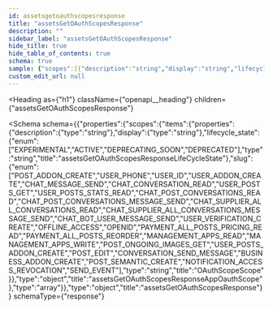 ```yaml
---
id: assetsgetoauthscopesresponse
title: "assetsGetOAuthScopesResponse"
description: ""
sidebar_label: "assetsGetOAuthScopesResponse"
hide_title: true
hide_table_of_contents: true
schema: true
sample: {"scopes":[{"description":"string","display":"string","lifecycle_state":"EXPERIMENTAL","slug":"POST_ADDON_CREATE"}]}
custom_edit_url: null
---
```



<Heading
  as={"h1"}
  className={"openapi__heading"}
  children={"assetsGetOAuthScopesResponse"}
>
</Heading>





<Schema
  schema={{"properties":{"scopes":{"items":{"properties":{"description":{"type":"string"},"display":{"type":"string"},"lifecycle_state":{"enum":["EXPERIMENTAL","ACTIVE","DEPRECATING_SOON","DEPRECATED"],"type":"string","title":"assetsGetOAuthScopesResponseLifeCycleState"},"slug":{"enum":["POST_ADDON_CREATE","USER_PHONE","USER_ID","USER_ADDON_CREATE","CHAT_MESSAGE_SEND","CHAT_CONVERSATION_READ","USER_POSTS_GET","USER_POSTS_STATS_READ","CHAT_POST_CONVERSATIONS_READ","CHAT_POST_CONVERSATIONS_MESSAGE_SEND","CHAT_SUPPLIER_ALL_CONVERSATIONS_READ","CHAT_SUPPLIER_ALL_CONVERSATIONS_MESSAGE_SEND","CHAT_BOT_USER_MESSAGE_SEND","USER_VERIFICATION_CREATE","OFFLINE_ACCESS","OPENID","PAYMENT_ALL_POSTS_PRICING_READ","PAYMENT_ALL_POSTS_REORDER","MANAGEMENT_APPS_READ","MANAGEMENT_APPS_WRITE","POST_ONGOING_IMAGES_GET","USER_POSTS_ADDON_CREATE","POST_EDIT","CONVERSATION_SEND_MESSAGE","BUSINESS_ADDON_CREATE","POST_SEMANTIC_CREATE","NOTIFICATION_ACCESS_REVOCATION","SEND_EVENT"],"type":"string","title":"OAuthScopeScope"}},"type":"object","title":"assetsGetOAuthScopesResponseAppOauthScope"},"type":"array"}},"type":"object","title":"assetsGetOAuthScopesResponse"}}
  schemaType={"response"}
>
  
</Schema>
            